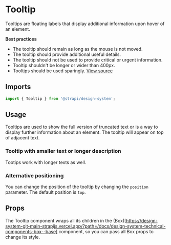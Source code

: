 

<Meta of={TooltipStories} />

# Tooltip

Tooltips are floating labels that display additional information upon hover of an element.

**Best practices**

- The tooltip should remain as long as the mouse is not moved.
- The tooltip should provide additional useful details.
- The tooltip should not be used to provide critical or urgent information.
- Tooltip shouldn't be longer or wider than 400px.
- Tooltips should be used sparingly.
  [View source](https://github.com/strapi/design-system/tree/main/packages/design-system/src/Tooltip)

## Imports

```js
import { Tooltip } from '@strapi/design-system';
```

## Usage

Tooltips are used to show the full version of truncated text or is a way to display further information about an
element. The tooltip will appear on top of adjacent text.

<Canvas of={TooltipStories.Base} />

### Tooltip with smaller text or longer description

Tootips work with longer texts as well.

<Canvas of={TooltipStories.WithTextInside} />

### Alternative positioning

You can change the position of the tooltip by changing the `position` parameter. The default position is `top`.

<Canvas of={TooltipStories.Grid} />

## Props

The Tooltip component wraps all its children in the
(Box)\[https://design-system-git-main-strapijs.vercel.app/?path=/docs/design-system-technical-components-box--base]
component, so you can pass all Box props to change its style.

<ArgsTable of={Tooltip} />

